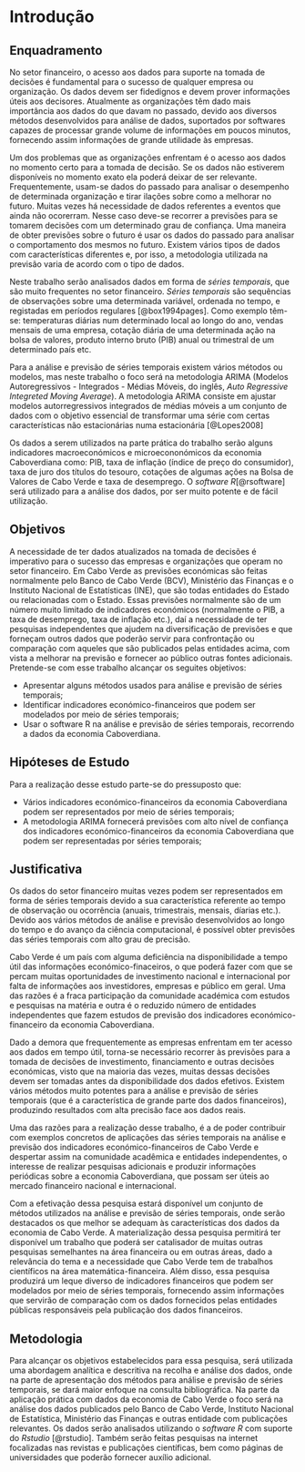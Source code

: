 # Introdução

## Enquadramento

\justify 
No setor financeiro, o acesso aos dados para suporte na tomada de decisões é fundamental para o sucesso de qualquer empresa ou organização. Os dados devem ser fidedignos e devem prover informações úteis aos decisores. Atualmente as organizações têm dado mais importância aos dados do que davam no passado, devido aos diversos métodos desenvolvidos para análise de dados, suportados por softwares capazes de processar grande volume de informações em poucos minutos, fornecendo assim informações de grande utilidade às empresas.

Um dos problemas que as organizações enfrentam é o acesso aos dados no momento certo para a tomada de decisão. Se os dados não estiverem disponíveis no momento exato ela poderá deixar de ser relevante. Frequentemente, usam-se dados do passado para analisar o desempenho de determinada organização e tirar ilações sobre como a melhorar no futuro. Muitas vezes há necessidade de dados referentes a eventos que ainda não ocorerram. Nesse caso deve-se recorrer a previsões para se tomarem decisões com um determinado grau de confiança.
Uma maneira de obter previsões sobre o futuro é usar os dados do passado para analisar o  comportamento dos mesmos no futuro. Existem vários tipos de dados com características diferentes e, por isso, a metodologia utilizada na previsão varia de acordo com o tipo de dados.

Neste trabalho serão analisados dados em forma de *séries temporais*, que são muito frequentes no setor financeiro. *Séries temporais* são sequências de observações sobre uma determinada variável, ordenada no tempo, e registadas em períodos regulares [@box1994pages]. Como exemplo têm-se: temperaturas diárias num determinado local ao longo do ano, vendas mensais de uma empresa, cotação diária de uma determinada ação na bolsa de valores, produto interno bruto (PIB) anual ou trimestral de um determinado país etc.

Para a análise e previsão de séries temporais existem vários métodos ou modelos, mas neste trabalho o foco será na metodologia ARIMA (Modelos Autoregressivos - Integrados - Médias Móveis, do inglês, *Auto Regressive Integreted Moving Average*). A metodologia ARIMA consiste em ajustar modelos autorregressivos integrados de médias móveis a um conjunto de dados com o objetivo essencial de transformar uma série com certas características não estacionárias numa estacionária [@Lopes2008]

Os dados a serem utilizados na parte prática do trabalho serão alguns indicadores macroeconómicos e microecononómicos da economia Caboverdiana como: PIB, taxa de inflação (índice de preço do consumidor), taxa de juro dos títulos do tesouro, cotações de algumas ações na Bolsa de Valores de Cabo Verde e  taxa de desemprego. O *software R*[@rsoftware] será utilizado para a análise dos dados, por ser muito potente e de fácil utilização.

## Objetivos

A necessidade de ter dados atualizados na tomada de decisões é imperativo para o sucesso  das empresas e organizações que operam no setor financeiro. Em Cabo Verde as previsões económicas são feitas normalmente pelo Banco de Cabo Verde (BCV), Ministério das Finanças e o Instituto Nacional de Estatísticas (INE), que são todas entidades do Estado ou relacionadas com o Estado. Essas previsões normalmente são de um número muito limitado de indicadores económicos (normalmente o PIB, a taxa de desemprego, taxa de inflação etc.), daí a necessidade de ter pesquisas independentes que ajudem na diversificação de previsões e que forneçam outros dados que poderão servir para confrontação ou comparação com aqueles que são publicados pelas entidades acima, com vista a melhorar na previsão e fornecer ao público outras fontes adicionais. Pretende-se com esse trabalho alcançar os seguites objetivos:

  * Apresentar alguns métodos usados para análise e previsão de séries temporais;
  * Identificar indicadores económico-financeiros que podem ser modelados por meio de séries temporais;
  * Usar o software R na análise e previsão de séries temporais, recorrendo  a dados da economia Caboverdiana.


## Hipóteses de Estudo

Para a realização desse estudo parte-se do pressuposto que:

  * Vários indicadores económico-financeiros da economia Caboverdiana podem ser representados por meio de séries temporais;
  * A metodologia ARIMA fornecerá previsões com alto nível de confiança dos indicadores económico-financeiros da economia Caboverdiana que podem ser  representadas por séries temporais;
  
## Justificativa

Os dados do setor financeiro muitas vezes podem ser representados em forma de séries temporais devido a sua característica referente ao tempo de observação ou ocorrência (anuais, trimestrais, mensais, díarias etc.). Devido aos vários métodos de análise e previsão desenvolvidos ao longo do tempo e do avanço da ciência computacional, é possível obter previsões das séries temporais com alto grau de precisão.

Cabo Verde é um país com alguma deficiência na disponibilidade a tempo útil das informações económico-finaceiros, o que poderá fazer com que se percam muitas oportunidades de investimento nacional e internacional por falta de informações aos investidores, empresas e público em geral. Uma das razões é a fraca participação da comunidade académica com estudos e pesquisas na matéria e outra é o reduzido número de entidades independentes que fazem estudos de previsão dos indicadores económico-financeiro da economia Caboverdiana.

Dado a demora que frequentemente as empresas enfrentam em ter acesso aos dados em tempo útil, torna-se necessário recorrer às previsões para a tomada de decisões de investimento, financiamento e outras decisões económicas, visto que na maioria das vezes, muitas dessas decisões devem ser tomadas antes da disponibilidade dos dados efetivos. Existem vários métodos muito potentes para a análise e previsão de séries temporais (que é a característica de grande parte dos dados financeiros), produzindo resultados com alta  precisão face aos dados reais.

Uma das razões para a realização desse trabalho, é a de poder contribuir com exemplos concretos de aplicações das séries temporais na análise e previsão dos indicadores económico-financeiros de Cabo Verde e despertar assim na comunidade acadêmica e entidades independentes, o interesse de realizar pesquisas adicionais e produzir informações periódicas sobre a economia Caboverdiana,  que possam ser úteis ao mercado financeiro nacional e internacional.

Com a efetivação dessa pesquisa estará disponível um conjunto de métodos utilizados na análise e previsão de séries temporais, onde serão destacados os que melhor se adequam às características dos dados da economia de Cabo Verde. A materialização dessa pesquisa permitirá ter disponível um trabalho que poderá ser catalisador de muitas outras pesquisas semelhantes na área financeira ou em outras áreas, dado a relevância do tema e a necessidade que Cabo Verde tem de trabalhos científicos na área matemática-financeira. Além disso, essa pesquisa produzirá um leque diverso de indicadores financeiros que podem ser modelados por meio de séries temporais, fornecendo assim informações que servirão de comparação com os dados fornecidos pelas entidades públicas responsáveis pela publicação dos dados financeiros.


## Metodologia

Para alcançar os objetivos estabelecidos para essa pesquisa, será utilizada uma abordagem analítica e descritiva na recolha e análise dos dados, onde na parte de apresentação dos métodos para análise e previsão de séries temporais, se dará maior enfoque na consulta bibliográfica. Na parte da aplicação prática com dados da economia de Cabo Verde o foco será na análise dos dados publicados pelo Banco de Cabo Verde, Instituto Nacional de Estatística, Ministério das Finanças e outras entidade com publicações relevantes. Os dados serão analisados utilizando o *software R* com suporte do *Rstudio* [@rstudio].
Também serão feitas pesquisas na internet focalizadas nas revistas e publicações científicas, bem como páginas de universidades que poderão fornecer auxílio adicional.


